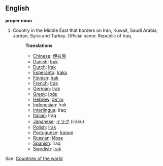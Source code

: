 ==English==

'''proper noun'''

# Country in the Middle East that borders on Iran, Kuwait, Saudi Arabia, Jordan, Syria and Turkey. Official name: Republic of Iraq.
#:'''Translations'''
#:*[[Chinese]]: [[伊拉克]]
#:*[[Danish]]: [[Irak]]
#:*[[Dutch]]: [[Irak]]
#:*[[Esperanto]]: [[Irako]]
#:*[[Finnish]]: [[Irak]]
#:*[[French]]: [[Irak]]
#:*[[German]]: [[Irak]]
#:*[[Greek]]: [[Ιράκ]]
#:*[[Hebrew]]: [[עיראק]]
#:*[[Indonesian]]: Irak
#:*[[Interlingua]]: Iraq
#:*[[Italian]]: Iraq
#:*[[Japanese]]: [[イラク]] (iraku)
#:*[[Polish]]: [[Irak]]
#:*[[Portuguese]]: [[Iraque]]
#:*[[Russian]]: [[Ирак]]
#:*[[Spanish]]: Iraq
#:*[[Swedish]]: [[Irak]]

''See'': [[Countries of the world]]